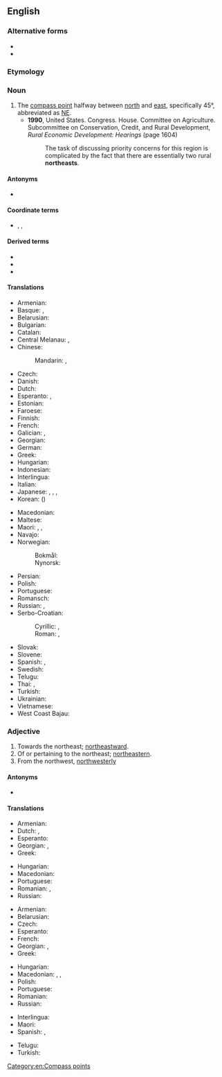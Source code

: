 {{also|Northeast}}
==English==
{{wikipedia|dab=northeast}}

===Alternative forms===
* {{l|en|north-east}}
* {{l|en|nor'-east}}

===Etymology===
{{compound|en|north|east}}

===Noun===
{{en-noun}}

# The [[compass point]] halfway between [[north]] and [[east]], specifically 45°, abbreviated as [[NE]].
#* '''1990''', United States. Congress. House. Committee on Agriculture. Subcommittee on Conservation, Credit, and Rural Development, ''Rural Economic Development: Hearings'' (page 1604)
#*: The task of discussing priority concerns for this region is complicated by the fact that there are essentially two rural '''northeasts'''.

====Antonyms====
* {{l|en|southwest}}

====Coordinate terms====
* {{sense|compass point}} {{l|en|northwest}}, {{l|en|southeast}}, {{l|en|southwest}}

====Derived terms====
* {{l|en|northeastern}}
* {{l|en|northeast by east}}
* {{l|en|northeast by north}}

====Translations====
{{trans-top|compass point}}
* Armenian: {{t|hy|հյուսիս-արևելք}}
* Basque: {{t|eu|ipartsortalde}}, {{t|eu|iparrekialde}}
* Belarusian: {{t|be|паўно́чны ўсход|m|sc=Cyrl}}
* Bulgarian: {{t|bg|северои́зток|m|sc=Cyrl}}
* Catalan: {{t+|ca|nord-est}}
* Central Melanau: {{t|mel|wab alud}}, {{t|mel|ragak}}
* Chinese:
*: Mandarin: {{t+|cmn|東北|sc=Hani}}, {{t+|cmn|东北|tr=dōngběi|sc=Hani}}
* Czech: {{t+|cs|severovýchod|m}}
* Danish: {{t|da|nordøst}}
* Dutch: {{t+|nl|noordoosten|n}}
* Esperanto: {{t|eo|nordoriento}}, {{t|eo|nordeosto}}
* Estonian: {{t+|et|kirre}}
* Faroese: {{t|fo|landnyrðingur|m}}
* Finnish: {{t+|fi|koillinen}}
* French: {{t+|fr|nord-est|m}}
* Galician: {{t|gl|nordeste|m}}, {{t|gl|nordés|m}}
* Georgian: {{t|ka|ჩრდილო-აღმოსავლეთი}}
* German: {{t+|de|Nordosten|m}}
* Greek: {{t+|el|βορειοανατολικά|n-p}}
* Hungarian: {{t+|hu|északkelet}}
* Indonesian: {{t+|id|timur laut}}
* Interlingua: {{t|ia|nord-est}}
* Italian: {{t|it|nordest|m}}
* Japanese: {{t+|ja|北東|tr=ほくとう, hokutō|sc=Jpan}}, {{qualifier|less common}} {{t+|ja|東北|tr=とうほく, tōhoku|sc=Jpan}}, {{qualifier|obsolete}} {{t|ja|丑寅|tr=うしとら, ushitora|sc=Jpan}}, {{qualifier|obsolete}} {{t+|ja|艮|tr=うしとら, ushitora|sc=Jpan}}
* Korean: {{t|ko|북동}} ({{t+|ko|北東}})
{{trans-mid}}
* Macedonian: {{t|mk|северои́сток|m}}
* Maltese: {{t|mt|grigal}}
* Maori: {{t|mi|karapu}}, {{t|mi|marangai-mā-raro}}, {{t|mi|raki-mā-rāwhit}}
* Navajo: {{t|nv|náhookǫs dóó haʼaʼaah}}
* Norwegian:
*: Bokmål: {{t|nb|nordøst}}
*: Nynorsk: {{t|nn|nordaust}}
* Persian: {{t|fa|شمال شرقی|tr=šamâl-e šarqi}}
* Polish: {{t|pl|[[północny]] [[wschód]]|m-in}}
* Portuguese: {{t+|pt|nordeste|m}}
* Romansch: {{t|rm|nordost}}
* Russian: {{t+|ru|се́веро-восто́к|m}}, {{t+|ru|норд-о́ст|m}} {{qualifier|wind or nautical}}
* Serbo-Croatian:
*: Cyrillic: {{t|sh|североисток|m}}, {{t|sh|сјевероисток|m}}
*: Roman: {{t|sh|severoistok|m}}, {{t+|sh|sjeveroistok|m}}
* Slovak: {{t|sk|severovýchod|m}}
* Slovene: {{t|sl|severovzhod|m}}
* Spanish: {{t+|es|nordeste|m}}, {{t|es|noreste|m}}
* Swedish: {{t+|sv|nordost}}
* Telugu: {{t+|te|ఈశాన్యం}}
* Thai: {{t+|th|ตะวันออกเฉียงเหนือ}}, {{t+|th|อีสาน}}
* Turkish: {{t+|tr|kuzeydoğu}}
* Ukrainian: {{t|uk|півні́чний схід|m|sc=Cyrl}}
* Vietnamese: {{t|vi|phía đông bắc}}
* West Coast Bajau: {{t|bdr|timur delout}}
{{trans-bottom}}

===Adjective===
{{en-adj|-}}

# Towards the northeast; [[northeastward]].
# Of or pertaining to the northeast; [[northeastern]].
# From the northwest, [[northwesterly]]

====Antonyms====
* {{l|en|southwest}}

====Translations====
{{trans-top|northeastward}}
* Armenian: {{t|hy|հյուսիսարևելյան}}
* Dutch: {{t|nl|noordoost-}}, {{t+|nl|noordoostelijk}}
* Esperanto: {{t|eo|nordorienta}}
* Georgian: {{t|ka|ჩრდილო-აღმოსავლეთით}}, {{t|ka|ჩრდილოაღმოსავლეთით}}
* Greek: {{t+|el|βορειοανατολικός|m}}
{{trans-mid}}
* Hungarian: {{t+|hu|északkeleti}}
* Macedonian: {{t|mk|североисточно|tr=severoístočno}}
* Portuguese: {{t+|pt|nordeste}}
* Romanian: {{t|ro|nordestic}}, {{t|ro|de nord-est}}
* Russian: {{t+|ru|се́веро-восто́чный}}
{{trans-bottom}}

{{trans-top|northeastern}}
* Armenian: {{t|hy|հյուսիսարևելյան}}
* Belarusian: {{t|be|паўно́чна-ўсхо́дні|m|sc=Cyrl}}
* Czech: {{t+|cs|severovýchodní}}
* Esperanto: {{t|eo|nordorienta}}
* French: {{t+|fr|nord-est}}
* Georgian: {{t|ka|ჩრდილო-აღმოსავლეთის}}, {{t|ka|ჩრდილოაღმოსავლეთის}}
* Greek: {{t+|el|βορειοανατολικός|m}}
{{trans-mid}}
* Hungarian: {{t+|hu|északkeleti}}
* Macedonian: {{t|mk|североисточен|m|tr=severoístočen}}, {{t|mk|североисточна|f|tr=severoístočna}}, {{t|mk|североисточно|n|tr=severoístočno}}
* Polish: {{t+|pl|północno-wschodni}}
* Portuguese: {{t+|pt|nordestino}}
* Romanian: {{t+|ro|nord-vestic|m}}
* Russian: {{t+|ru|се́веро-восто́чный}}
{{trans-bottom}}

{{checktrans-top}}
* Interlingua: {{t-check|ia|nord-est|alt=del nord-est}} {{attention|ia|2=was "del [[nord-est]]" - assumed inflected form or vocalised spelling; please verify if linking is acceptable. see [[User:Kephir/gadgets/xte#Translation_fixing]]}}
* Maori: {{t-check|mi|karapu}}
* Spanish: {{t-check|es|noreste}}, {{t-check|es|noreste|alt=del noreste}} {{attention|es|2=was "del [[noreste]]" - assumed inflected form or vocalised spelling; please verify if linking is acceptable. see [[User:Kephir/gadgets/xte#Translation_fixing]]}}
{{trans-mid}}
* Telugu: {{t-check|te|ఈశాన్య|tr=eeSaanyaM|sc=Telu}}
* Turkish: {{t-check|tr|kuzeydoğu}}
{{trans-bottom}}

[[Category:en:Compass points]]